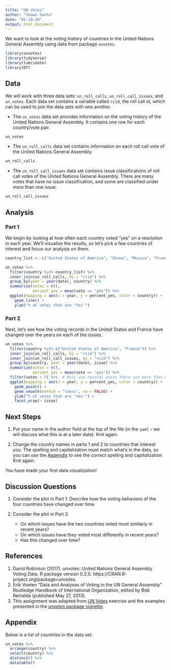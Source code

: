 ```yaml
---
title: "UN Votes"
author: "Shawn Santo"
date: "01-10-20"
output: html_document
---
```


We want to look at the voting history of countries in the United Nations General 
Assembly using data from package `unvotes`. 

```r
library(unvotes)
library(tidyverse)
library(lubridate)
library(DT)
```

## Data

We will work with three data sets: `un_roll_calls`, `un_roll_call_issues`, 
and `un_votes`. Each data set contains a variable called `rcid`, the roll call 
id, which can be used to join the data sets with one another.

- The `un_votes` data set provides information on the voting history of the 
  United Nations General Assembly. It contains one row for each country/vote 
  pair.

```r
un_votes
```

- The `un_roll_calls` data set contains information on each roll call vote of 
  the United Nations General Assembly.

```r
un_roll_calls
```

- The `un_roll_call_issues` data set contains issue classifications of roll 
  call votes of the United Nations General Assembly. There are many votes that 
  have no issue classification, and some are classified under more than 
  one issue.

```r
un_roll_call_issues
```

## Analysis

### Part 1

We begin by looking at how often each country voted "yes" on a resolution in 
each year. We'll visualize the results, so let's pick a few countries of 
interest and focus our analysis on them.

```r
country_list <- c("United States of America", "Ghana", "Mexico", "France")
```

```r
un_votes %>%
  filter(country %in% country_list) %>%
  inner_join(un_roll_calls, by = "rcid") %>% 
  group_by(year = year(date), country) %>%
  summarize(votes = n(),
            percent_yes = mean(vote == "yes")) %>%
  ggplot(mapping = aes(x = year, y = percent_yes, color = country)) +
    geom_line() +
    ylab("% of votes that are 'Yes'")
```

### Part 2

Next, let's see how the voting records in the United States and France have 
changed over the years on each of the issues.

```r
un_votes %>%
  filter(country %in% c("United States of America", "France")) %>%
  inner_join(un_roll_calls, by = "rcid") %>%
  inner_join(un_roll_call_issues, by = "rcid") %>%
  group_by(country, year = year(date), issue) %>%
  summarize(votes = n(),
            percent_yes = mean(vote == "yes")) %>%
  filter(votes > 5) %>%  # Only use records where there are more than 5 votes
  ggplot(mapping = aes(x = year, y = percent_yes, color = country)) +
    geom_point() +
    geom_smooth(method = "loess", se = FALSE) + 
    ylab("% of votes that are 'Yes'") +
    facet_wrap(~ issue)
```

## Next Steps

1. Put your name in the author field at the top of the file 
   (in the  `yaml` -- we will discuss what this is at a later date). Knit again.

2. Change the country names in parts 1 and 2 to countries that interest you. 
   The spelling and capitalization must match what's in the data, so you can 
   use the [Appendix](#appendix) to see the correct spelling and 
   capitalization. Knit again.

You have made your first data visualization!

## Discussion Questions

1. Consider the plot in Part 1. Describe how the voting behaviors of the four 
   countries have changed over time.

2. Consider the plot in Part 2. 
    - On which issues have the two countries voted most similarly in 
      recent years?  
    - On which issues have they voted most differently in recent years? 
    - Has this changed over time?

## References

1. David Robinson (2017). unvotes: United Nations General Assembly Voting Data. 
   R package version 0.2.0. https://CRAN.R-project.org/package=unvotes.
2. Erik Voeten "Data and Analyses of Voting in the UN General Assembly" 
   Routledge Handbook of International Organization, edited by Bob Reinalda 
   (published May 27, 2013).
3. This assignment was adapted from 
   [UN Votes](https://github.com/rstudio-education/datascience-box/tree/master/appex/ae-01-un-votes) 
   exercise and the examples presented in the 
   [unvotes package vignette](https://cran.r-project.org/web/packages/unvotes/vignettes/unvotes.html).


## Appendix

Below is a list of countries in the data set:

```r
un_votes %>% 
  arrange(country) %>% 
  select(country) %>%
  distinct() %>%
  datatable()
```
